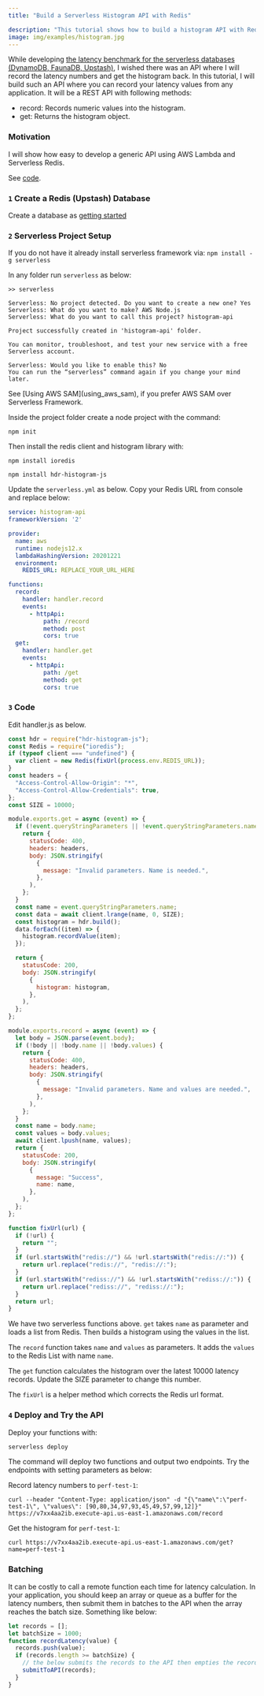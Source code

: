```yaml
---
title: "Build a Serverless Histogram API with Redis"

description: "This tutorial shows how to build a histogram API with Redis."
image: img/examples/histogram.jpg
---
```


While developing
[the latency benchmark for the serverless databases (DynamoDB, FaunaDB, Upstash)](https://blog.upstash.com/latency-comparison),
I wished there was an API where I will record the latency numbers and get the
histogram back. In this tutorial, I will build such an API where you can record
your latency values from any application. It will be a REST API with following
methods:

- record: Records numeric values into the histogram.
- get: Returns the histogram object.

### Motivation

I will show how easy to develop a generic API using AWS Lambda and Serverless
Redis.

See [code](https://github.com/upstash/examples/tree/master/histogram-api).

### `1` Create a Redis (Upstash) Database

Create a database as [getting started](../overall/getstarted)

### `2` Serverless Project Setup

If you do not have it already install serverless framework via:
`npm install -g serverless`

In any folder run `serverless` as below:

```text
>> serverless

Serverless: No project detected. Do you want to create a new one? Yes
Serverless: What do you want to make? AWS Node.js
Serverless: What do you want to call this project? histogram-api

Project successfully created in 'histogram-api' folder.

You can monitor, troubleshoot, and test your new service with a free Serverless account.

Serverless: Would you like to enable this? No
You can run the “serverless” command again if you change your mind later.
```

<Note>
See [Using AWS SAM](using_aws_sam), if you prefer AWS SAM over Serverless Framework.
</Note>

Inside the project folder create a node project with the command:

```
npm init
```

Then install the redis client and histogram library with:

```
npm install ioredis

npm install hdr-histogram-js
```

Update the `serverless.yml` as below. Copy your Redis URL from console and
replace below:

```yaml
service: histogram-api
frameworkVersion: '2'

provider:
  name: aws
  runtime: nodejs12.x
  lambdaHashingVersion: 20201221
  environment:
    REDIS_URL: REPLACE_YOUR_URL_HERE

functions:
  record:
    handler: handler.record
    events:
      - httpApi:
          path: /record
          method: post
          cors: true
  get:
    handler: handler.get
    events:
      - httpApi:
          path: /get
          method: get
          cors: true
```


<IORedisNote />

### `3` Code

Edit handler.js as below.

```javascript
const hdr = require("hdr-histogram-js");
const Redis = require("ioredis");
if (typeof client === "undefined") {
  var client = new Redis(fixUrl(process.env.REDIS_URL));
}
const headers = {
  "Access-Control-Allow-Origin": "*",
  "Access-Control-Allow-Credentials": true,
};
const SIZE = 10000;

module.exports.get = async (event) => {
  if (!event.queryStringParameters || !event.queryStringParameters.name) {
    return {
      statusCode: 400,
      headers: headers,
      body: JSON.stringify(
        {
          message: "Invalid parameters. Name is needed.",
        },
      ),
    };
  }
  const name = event.queryStringParameters.name;
  const data = await client.lrange(name, 0, SIZE);
  const histogram = hdr.build();
  data.forEach((item) => {
    histogram.recordValue(item);
  });

  return {
    statusCode: 200,
    body: JSON.stringify(
      {
        histogram: histogram,
      },
    ),
  };
};

module.exports.record = async (event) => {
  let body = JSON.parse(event.body);
  if (!body || !body.name || !body.values) {
    return {
      statusCode: 400,
      headers: headers,
      body: JSON.stringify(
        {
          message: "Invalid parameters. Name and values are needed.",
        },
      ),
    };
  }
  const name = body.name;
  const values = body.values;
  await client.lpush(name, values);
  return {
    statusCode: 200,
    body: JSON.stringify(
      {
        message: "Success",
        name: name,
      },
    ),
  };
};

function fixUrl(url) {
  if (!url) {
    return "";
  }
  if (url.startsWith("redis://") && !url.startsWith("redis://:")) {
    return url.replace("redis://", "redis://:");
  }
  if (url.startsWith("rediss://") && !url.startsWith("rediss://:")) {
    return url.replace("rediss://", "rediss://:");
  }
  return url;
}
```

We have two serverless functions above. `get` takes `name` as parameter and
loads a list from Redis. Then builds a histogram using the values in the list.

The `record` function takes `name` and `values` as parameters. It adds the
`values` to the Redis List with name `name`.

The `get` function calculates the histogram over the latest 10000 latency
records. Update the SIZE parameter to change this number.

The `fixUrl` is a helper method which corrects the Redis url format.

### `4` Deploy and Try the API

Deploy your functions with:

```bash
serverless deploy
```

The command will deploy two functions and output two endpoints. Try the
endpoints with setting parameters as below:

Record latency numbers to `perf-test-1`:

```shell
curl --header "Content-Type: application/json" -d "{\"name\":\"perf-test-1\", \"values\": [90,80,34,97,93,45,49,57,99,12]}" https://v7xx4aa2ib.execute-api.us-east-1.amazonaws.com/record
```

Get the histogram for `perf-test-1`:

```shell
curl https://v7xx4aa2ib.execute-api.us-east-1.amazonaws.com/get?name=perf-test-1
```

### Batching

It can be costly to call a remote function each time for latency calculation. In
your application, you should keep an array or queue as a buffer for the latency
numbers, then submit them in batches to the API when the array reaches the batch
size. Something like below:

```javascript
let records = [];
let batchSize = 1000;
function recordLatency(value) {
  records.push(value);
  if (records.length >= batchSize) {
    // the below submits the records to the API then empties the records array.
    submitToAPI(records);
  }
}
```
